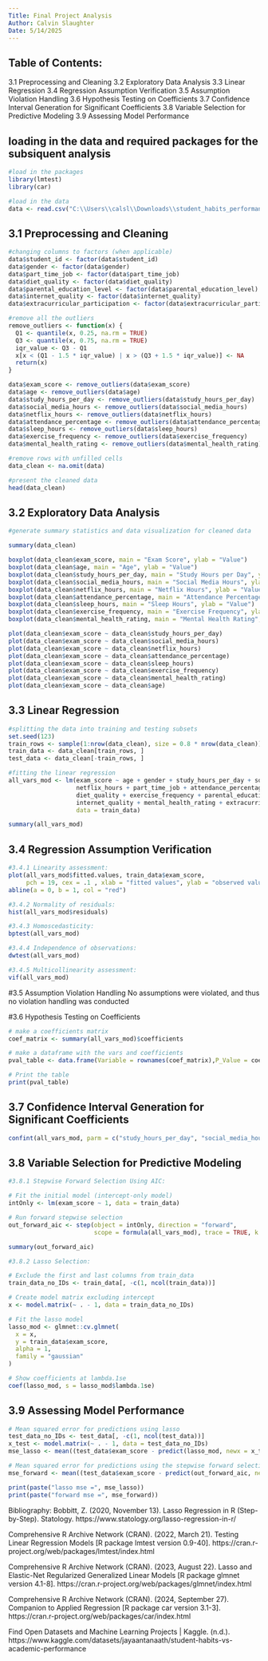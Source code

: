 ---
Title: Final Project Analysis
Author: Calvin Slaughter
Date: 5/14/2025
---

## Table of Contents:
3.1 Preprocessing and Cleaning
3.2 Exploratory Data Analysis
3.3 Linear Regression
3.4 Regression Assumption Verification
3.5 Assumption Violation Handling
3.6 Hypothesis Testing on Coefficients
3.7 Confidence Interval Generation for Significant Coefficients
3.8 Variable Selection for Predictive Modeling
3.9 Assessing Model Performance

## loading in the data and required packages for the subsiquent analysis
```{R}
#load in the packages
library(lmtest)
library(car)

#load in the data
data <- read.csv("C:\\Users\\calsl\\Downloads\\student_habits_performance.csv")
```

## 3.1 Preprocessing and Cleaning
```{R}
#changing columns to factors (when applicable)
data$student_id <- factor(data$student_id)
data$gender <- factor(data$gender)
data$part_time_job <- factor(data$part_time_job)
data$diet_quality <- factor(data$diet_quality)
data$parental_education_level <- factor(data$parental_education_level)
data$internet_quality <- factor(data$internet_quality)
data$extracurricular_participation <- factor(data$extracurricular_participation)

#remove all the outliers
remove_outliers <- function(x) {
  Q1 <- quantile(x, 0.25, na.rm = TRUE)
  Q3 <- quantile(x, 0.75, na.rm = TRUE)
  iqr_value <- Q3 - Q1
  x[x < (Q1 - 1.5 * iqr_value) | x > (Q3 + 1.5 * iqr_value)] <- NA
  return(x)
}

data$exam_score <- remove_outliers(data$exam_score)
data$age <- remove_outliers(data$age)
data$study_hours_per_day <- remove_outliers(data$study_hours_per_day)
data$social_media_hours <- remove_outliers(data$social_media_hours)
data$netflix_hours <- remove_outliers(data$netflix_hours)
data$attendance_percentage <- remove_outliers(data$attendance_percentage)
data$sleep_hours <- remove_outliers(data$sleep_hours)
data$exercise_frequency <- remove_outliers(data$exercise_frequency)
data$mental_health_rating <- remove_outliers(data$mental_health_rating)

#remove rows with unfilled cells
data_clean <- na.omit(data)

#present the cleaned data
head(data_clean)
```

## 3.2 Exploratory Data Analysis
```{R}
#generate summary statistics and data visualization for cleaned data

summary(data_clean)

boxplot(data_clean$exam_score, main = "Exam Score", ylab = "Value")
boxplot(data_clean$age, main = "Age", ylab = "Value")
boxplot(data_clean$study_hours_per_day, main = "Study Hours per Day", ylab = "Value")
boxplot(data_clean$social_media_hours, main = "Social Media Hours", ylab = "Value")
boxplot(data_clean$netflix_hours, main = "Netflix Hours", ylab = "Value")
boxplot(data_clean$attendance_percentage, main = "Attendance Percentage", ylab = "Value")
boxplot(data_clean$sleep_hours, main = "Sleep Hours", ylab = "Value")
boxplot(data_clean$exercise_frequency, main = "Exercise Frequency", ylab = "Value")
boxplot(data_clean$mental_health_rating, main = "Mental Health Rating", ylab = "Value")

plot(data_clean$exam_score ~ data_clean$study_hours_per_day)
plot(data_clean$exam_score ~ data_clean$social_media_hours)
plot(data_clean$exam_score ~ data_clean$netflix_hours)
plot(data_clean$exam_score ~ data_clean$attendance_percentage)
plot(data_clean$exam_score ~ data_clean$sleep_hours)
plot(data_clean$exam_score ~ data_clean$exercise_frequency)
plot(data_clean$exam_score ~ data_clean$mental_health_rating)
plot(data_clean$exam_score ~ data_clean$age)
```

## 3.3 Linear Regression
```{R}
#splitting the data into training and testing subsets
set.seed(123)
train_rows <- sample(1:nrow(data_clean), size = 0.8 * nrow(data_clean))
train_data <- data_clean[train_rows, ]
test_data <- data_clean[-train_rows, ]

#fitting the linear regression
all_vars_mod <- lm(exam_score ~ age + gender + study_hours_per_day + social_media_hours +
                   netflix_hours + part_time_job + attendance_percentage + sleep_hours +
                   diet_quality + exercise_frequency + parental_education_level +
                   internet_quality + mental_health_rating + extracurricular_participation,
                   data = train_data)

summary(all_vars_mod)
```

## 3.4 Regression Assumption Verification
```{R}
#3.4.1 Linearity assessment:
plot(all_vars_mod$fitted.values, train_data$exam_score,
     pch = 19, cex = .1 , xlab = "fitted values", ylab = "observed values")
abline(a = 0, b = 1, col = "red")

#3.4.2 Normality of residuals: 
hist(all_vars_mod$residuals)

#3.4.3 Homoscedasticity: 
bptest(all_vars_mod)

#3.4.4 Independence of observations: 
dwtest(all_vars_mod)

#3.4.5 Multicollinearity assessment:
vif(all_vars_mod)
```

#3.5 Assumption Violation Handling
No assumptions were violated, and thus no violation handling was conducted

#3.6 Hypothesis Testing on Coefficients
```{R}
# make a coefficients matrix
coef_matrix <- summary(all_vars_mod)$coefficients

# make a dataframe with the vars and coefficients
pval_table <- data.frame(Variable = rownames(coef_matrix),P_Value = coef_matrix[, "Pr(>|t|)"],row.names = NULL)

# Print the table
print(pval_table)
```

## 3.7 Confidence Interval Generation for Significant Coefficients
```{R}
confint(all_vars_mod, parm = c("study_hours_per_day", "social_media_hours", "netflix_hours", "attendance_percentage", "sleep_hours", "exercise_frequency", "mental_health_rating"))
```

## 3.8 Variable Selection for Predictive Modeling
```{R}
#3.8.1 Stepwise Forward Selection Using AIC: 

# Fit the initial model (intercept-only model)
intOnly <- lm(exam_score ~ 1, data = train_data)

# Run forward stepwise selection
out_forward_aic <- step(object = intOnly, direction = "forward", 
                        scope = formula(all_vars_mod), trace = TRUE, k = 2)

summary(out_forward_aic)

```

```{R}
#3.8.2 Lasso Selection:

# Exclude the first and last columns from train_data
train_data_no_IDs <- train_data[, -c(1, ncol(train_data))]

# Create model matrix excluding intercept
x <- model.matrix(~ . - 1, data = train_data_no_IDs)

# Fit the lasso model
lasso_mod <- glmnet::cv.glmnet(
  x = x,
  y = train_data$exam_score,
  alpha = 1,
  family = "gaussian"
)

# Show coefficients at lambda.1se
coef(lasso_mod, s = lasso_mod$lambda.1se)
```
 
## 3.9 Assessing Model Performance
```{R}
# Mean squared error for predictions using lasso
test_data_no_IDs <- test_data[, -c(1, ncol(test_data))]
x_test <- model.matrix(~ . - 1, data = test_data_no_IDs)
mse_lasso <- mean((test_data$exam_score - predict(lasso_mod, newx = x_test, s = "lambda.min"))^2)

# Mean squared error for predictions using the stepwise forward selection model
mse_forward <- mean((test_data$exam_score - predict(out_forward_aic, newdata = test_data))^2)

print(paste("lasso mse =", mse_lasso))
print(paste("forward mse =", mse_forward))
```
Bibliography:
Bobbitt, Z. (2020, November 13). Lasso Regression in R (Step-by-Step). Statology. https://www.statology.org/lasso-regression-in-r/

Comprehensive R Archive Network (CRAN). (2022, March 21). Testing Linear Regression Models [R package lmtest version 0.9-40]. https://cran.r-project.org/web/packages/lmtest/index.html

Comprehensive R Archive Network (CRAN). (2023, August 22). Lasso and Elastic-Net Regularized Generalized Linear Models [R package glmnet version 4.1-8]. https://cran.r-project.org/web/packages/glmnet/index.html

Comprehensive R Archive Network (CRAN). (2024, September 27). Companion to Applied Regression [R package car version 3.1-3]. https://cran.r-project.org/web/packages/car/index.html

Find Open Datasets and Machine Learning Projects | Kaggle. (n.d.). https://www.kaggle.com/datasets/jayaantanaath/student-habits-vs-academic-performance

